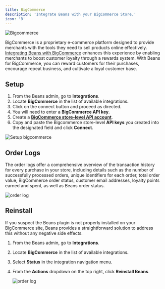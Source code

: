 ```yaml
---
title: BigCommerce
description: 'Integrate Beans with your BigCommerce Store.'
icon: 'B'
---
```


<Frame>
  <img
    src="/assets/images/integrations/bigcommerce/hero.webp"
    alt="Bigcommerce"
    title="Bigcommerce"
    style={{ borderRadius: '0.5rem' }}
  />
</Frame>

BigCommerce is a proprietary e-commerce platform designed to provide merchants with the tools
they need to sell products online effectively.
[Integrating Beans with BigCommerce](https://www.bns.re/integrations/trellis:bigcommerce)
enhances this experience by enabling merchants to boost customer loyalty through a rewards
system. With Beans for BigCommerce, you can reward customers for their purchases, encourage
repeat business, and cultivate a loyal customer base.

## Setup

1. From the Beans admin, go to **Integrations**.
2. Locate **BigCommerce** in the list of available integrations.
3. Click on the connect button and proceed as directed.
4. You will need to enter a **BigCommerce API key**.
5. Create a [**BigCommerce store-level API account**](https://support.bigcommerce.com/s/article/Store-API-Accounts#creating).
6. Copy and paste the Bigcommerce store-level **API keys** you created into the designated field and click **Connect**.

<Frame>
  <img
    src="/assets/images/integrations/bigcommerce/setup.gif"
    alt="Setup bigcommerce"
    style={{ borderRadius: '0.5rem' }}
  />
</Frame>

## Order Logs

The order logs offer a comprehensive overview of the transaction history for every purchase in
your store, including details such as the number of successfully processed orders, unique
identifiers for each order, total order value, BigCommerce order status, customer email
addresses, loyalty points earned and spent, as well as Beans order status.

<Frame>
  <img
    src="/assets/images/integrations/bigcommerce/order-logs.webp"
    alt="order log"
    style={{ borderRadius: '0.5rem' }}
  />
</Frame>

## Reinstall

If you suspect the Beans plugin is not properly installed on your BigCommerce site, Beans
provides a straightforward solution to address this without any negative side effects.

1. From the Beans admin, go to **Integrations**.
2. Locate **BigCommerce** in the list of available integrations.
3. Select **Status** in the integration navigation menu.
4. From the **Actions** dropdown on the top right, click **Reinstall Beans**.

   <Frame>
     <img
       src="/assets/images/integrations/bigcommerce/Reinstall.gif"
       alt="order log"
       style={{ borderRadius: '0.5rem' }}
     />
   </Frame>
